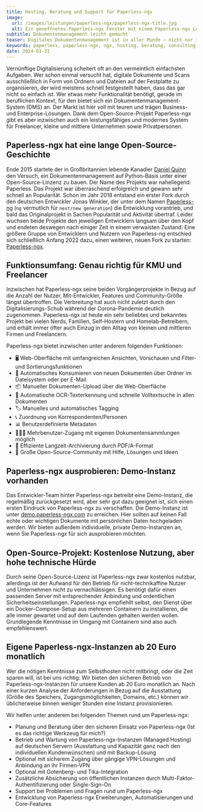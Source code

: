 ```yaml
---
title: Hosting, Beratung und Support für Paperless-ngx
image:
  url: /images/leistungen/paperless-ngx/paperless-ngx-title.jpg
  alt: Ein geoeffnetes Paperless-ngx Fenster mit einem Paperless-ngx Logo
subtitle: Dokumentenmanagement leicht gemacht 
teaser: Digitales Dokumentenmanagement ist in aller Munde – nicht nur im beruflichen Kontext. Mit Paperless-ngx gibt es ein erprobtes und stabiles Open-Source-System, das sowohl für Privatanwender als auch für kleine und mittlere Unternehmen oder Freelancer gut funktioniert. Wir helfen bei Setup, Hosting, Wartung und Individualisierung.
keywords: paperless, paperless-ngx, ngx, hosting, beratung, consulting
date: 2024-01-31
---
```


Vernünftige Digitalisierung scheitert oft an den vermeintlich einfachsten Aufgaben. Wer schon einmal versucht hat, digitale Dokumente und Scans ausschließlich in Form von Ordnern und Dateien auf der Festplatte zu organisieren, der wird meistens schnell festgestellt haben, dass das gar nicht so einfach ist. Wer etwas mehr Funktionalität benötigt, gerade im beruflichen Kontext, für den bietet sich ein Dokumentenmanagement-System (DMS) an. Der Markt ist hier voll mit teuren und trägen Business- und Enterprise-Lösungen. Dank dem Open-Source-Projekt Paperless-ngx gibt es aber inzwischen auch ein leistungsfähiges und modernes System für Freelancer, kleine und mittlere Unternehmen sowie Privatpersonen.

## Paperless-ngx hat eine lange Open-Source-Geschichte

Ende 2015 startete der in Großbritannien lebende Kanadier [Daniel Quinn](https://danielquinn.org/) den Versuch, ein Dokumentenmanagement auf Python-Basis unter einer Open-Source-Linzenz zu bauen. Der Name des Projekts war naheliegend: Paperless. Das Projekt war überraschend erfolgreich und gewann sehr schnell an Popularität. Schon im Jahr 2018 entstand ein erster Fork durch den deutschen Entwickler Jonas Winkler, der unter dem Namen [Paperless-ng](https://github.com/jonaswinkler/paperless-ng) (`ng` vermutlich für `next/new generation`) die Entwicklung vorantrieb, und bald das Originalprojekt in Sachen Popularität und Aktivität übertraf. Leider wuchsen beide Projekte den jeweiligen Entwicklern langsam über den Kopf und endeten deswegen nach einiger Zeit in einem verwaisten Zustand. Eine größere Gruppe von Entwicklern und Nutzern von Paperless-ng entschied sich schließlich Anfang 2022 dazu, einen weiteren, neuen Fork zu starten: [Paperless-ngx](https://github.com/paperless-ngx/paperless-ngx). 


## Funktionsumfang: Genau richtig für KMU und Freelancer

Inzwischen hat Paperless-ngx seine beiden Vorgängerprojekte in Bezug auf die Anzahl der Nutzer, Mit-Entwickler, Features und Community-Größe längst übertroffen. Die Verbreitung hat auch nicht zuletzt durch den Digitalisierungs-Schub während der Corona-Pandemie deutlich zugenommen. Paperless-ngx ist heute ein sehr beliebtes und bekanntes Projekt bei vielen Nerds, Familien, Self-Hostern und Homelab-Betreibern, und erhält immer öfter auch Einzug in den Alltag von kleinen und mittleren Firmen und Freelancern.

Paperless-ngx bietet inzwischen unter anderem folgenden Funktionen:

- 🖥️ Web-Oberfläche mit umfangreichen Ansichten, Vorschauen und Filter- und Sortierungsfunktionen
- 📩 Automatisches Konsumieren von neuen Dokumenten über Ordner im Dateisystem oder per E-Mail
- 📦 Manueller Dokumenten-Upload über die Web-Oberfläche
- 🔎 Automatische OCR-Texterkennung und schnelle Volltextsuche in allen Dokumenten
- 🏷️ Manuelles und automatisches Tagging
- 📞 Zuordnung von Korrespondenten/Personen
- 📊 Benutzerdefinierte Metadaten
- 👨‍👩‍👦 Mehrbenutzer-Zugang mit eigenen Dokumentensammlungen möglich
- 💾 Effiziente Langzeit-Archivierung durch PDF/A-Format
- 🎉 Große Open-Source-Community mit Hilfe, Lösungen und Ideen

## Paperless-ngx ausprobieren: Demo-Instanz vorhanden
Das Entwickler-Team hinter Paperless-ngx betreibt eine Demo-Instanz, die regelmäßig zurückgesetzt wird, aber sehr gut dazu geeignet ist, sich einen ersten Eindruck von Paperless-ngx zu verschaffen. Die Demo-Instanz ist unter [demo.paperless-ngx.com](https://demo.paperless-ngx.com/) zu erreichen. Hier sollten auf keinen Fall echte oder wichtigen Dokumente mit persönlichen Daten hochgeladen werden. Wir bieten außerdem individuelle, private Demo-Instanzen an, wenn Sie Paperless-ngx für sich ausprobieren möchten.

## Open-Source-Projekt: Kostenlose Nutzung, aber hohe technische Hürde

Durch seine Open-Source-Lizenz ist Paperless-ngx zwar kostenlos nutzbar, allerdings ist der Aufwand für den Betrieb für nicht-technikaffine Nutzer und Unternehmen nicht zu vernachlässigen. Es benötigt dafür einen passenden Server mit entsprechender Anbindung und ordentlichen Sicherheitseinstellungen. Paperless-ngx empfiehllt selbst, den Dienst über ein Docker-Compose-Setup aus mehreren Containern zu installieren, die alle immer gewartet und auf dem Laufenden gehalten werden wollen. Grundlegende Kenntnisse im Umgang mit Containern sind also auch empfehlenswert. 


## Eigene Paperless-ngx-Instanzen ab 20 Euro monatlich

Wer die nötigen Kenntnisse zum Selbsthosten nicht mitbringt, oder die Zeit sparen will, ist bei uns richtig: Wir bieten den sicheren Betrieb von Paperless-ngx-Instanzen für unsere Kunden ab 20 Euro monatlich an. Nach einer kurzen Analyse der Anforderungen in Bezug auf die Ausstattung (Größe des Speichers, Zugangsmöglichkeiten, Domains, etc.) können wir üblicherweise binnen weniger Stunden eine Instanz provisionieren.

<div class="flex gap-4 not-prose items-center justify-center">
  <LinkButton
    variant={'dark'}
    caption={"Gespräch buchen"}
    href={'https://cal.bitbetter.de/team/bitbetter/paperless-ngx'}
    newTab={true}
  />
  <LinkButton
    variant="grey"
    caption={"E-Mail schreiben"}
    href={'mailto:info@bitbetter.de'}
  />
</div>

Wir helfen unter anderem bei folgenden Themen rund um Paperless-ngx:

- Planung und Beratung über den sicheren Einsatz von Paperless-ngx (Ist es das richtige Werkzeug für mich?)
- Betrieb und Wartung von Paperless-ngx-Instanzen (Managed Hosting) auf deutschen Servern (Ausstattung und Kapazität ganz nach den individuellen Kundenwünschen) und mit Backup-Lösung
- Optional mit sicherem Zugang über gängige VPN-Lösungen und Anbindung an ihr Firmen-VPN
- Optional mit Gotenberg- und Tika-Integration
- Zusätzliche Absicherung von öffentlichen Instanzen durch Multi-Faktor-Authentifizierung oder Single-Sign-On
- Support bei Problemen und Fragen rund um Paperless-ngx
- Entwicklung von Paperless-ngx Erweiterungen, Automatisierungen und Core-Features
